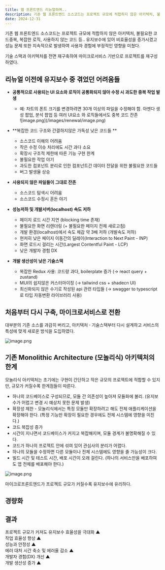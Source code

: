 ```yaml
---
title: 웹 프론트엔드 리뉴얼하며..
description: 기존 웹 프론트엔드 소스코드는 프로젝트 규모에 적합하지 않은 아키텍처, 불필요한 코드중복, 복잡한 로직, 사용하지 않는 코드 등.. 유지보수에 있어 비효율성을 증가시켰고 성능 문제 또한 지속적으로 발생하여 사용자 경험에 부정적인 영향을 미쳤다. 기술 스택과 아키텍처를 전면 재구축하여 마이크로서비스 기반으로 프로젝트를 재구성 하였다...
date: 2024-12-31
---
```


기존 웹 프론트엔드 소스코드는 프로젝트 규모에 적합하지 않은 아키텍처, 불필요한 코드중복, 복잡한 로직, 사용하지 않는 코드 등.. 유지보수에 있어 비효율성을 증가시켰고 성능 문제 또한 지속적으로 발생하여 사용자 경험에 부정적인 영향을 미쳤다. 

기술 스택과 아키텍처를 전면 재구축하여 마이크로서비스 기반으로 프로젝트를 재구성 하였다. 

## 리뉴얼 이전에 유지보수 중 겪었던 어려움들

- **공통적으로 사용되는 UI 요소와 로직이 공통화되지 않아 수정 시 과도한 중복 작업 발생**  
    - 예: 차트의 폰트 크기를 변경하려면 30개 이상의 파일을 수정해야 함.
    아젠다 생성 팝업, 분석 팝업 등 여러 UI요소 와 로직들에서도 중복 코드 잔존
        <div className="md:w-[300px]">
        ![image.png](/images/renewal/image.png)
        </div>

- **복잡한 코드 구조와 간결하지않은 가독성 낮은 코드들 **
    - 소스코드 이해의 어려움
    - 작은 수정 이슈 처리에도 시간 과다 소요
    - 확장시 구조적 제한에 따른 기능 구현 한계
    - 불필요한 작업 야기
    - 과도한 컴포넌트 분리로 인한 컴포넌트간 데이터 전달을 위한 불필요한 코드들  
    - 버그 발생율 상승

- **사용되지 않은 파일들이 그대로 잔존**
    - 소스코드 탐색시 어려움
    - 소스코드 수정시 혼돈 야기

- **성능저하 및 개발서버(localhost) 속도 저하**
    - 페이지 로드 시간 지연 (blocking time 존재)
    - 불필요한 화면 리렌더링 (+ 불필요한 페이지 전체 새로고침)
    - 개발 환경(localhost)에서 속도 체감 약 3배 저하 (개발속도 저하)
    - 현저히 낮은 페이지 이동간의 딜레이(Interaction to Next Paint - INP)  
    - 화면 로드시 걸리는 시간(Largest Contentful Paint - LCP)  
    - 낮은 개발자 경험 DX  

- **개발 생산성이 낮은 기술스택**
    - 복잡한 Redux 사용: 코드량 과다, boilerplate 증가 (→ react query + zustand)
    - MUI의 쉽지않은 커스터마이징 (→ tailwind css + shadecn UI)
    - 최신화되지 않은 수기로 작성된 api 관련 타입들 (→ swagger to typescript로 타입 자동변환 라이브러리 사용)

## 처음부터 다시 구축, 마이크로서비스로 전환

대부분의 기존 소스를 과감히 버리고, 아키텍처 **·** 기술스택부터 다시 설계하고 서비스의 특성에 맞게 새로운 방식을 도입하였다. 

![image.png](/images/renewal/image%201.png)

## 기존 Monolithic Architecture (모놀리식) 아키텍처의 한계

모놀리식 아키텍처는 초기에는 구현이 간단하고 작은 규모의 프로젝트에 적합할 수 있지만, 규모가 커질수록 한계점들이 따른다.

- 하나의 코드베이스로 구성되므로, 모듈 간 의존성이 높아져 모듈화에 불리. (유지보수가 어렵고 변경 시 예상치 못한 문제 발생)
- 확장성 제한 - 모놀리식에서는 특정 모듈만 확장하려고 해도 전체 애플리케이션을 확장해야 한다.
(특정 기능만 확장이 필요한 경우에도 전체 시스템에 영향을 미친다.)
- 코드 복잡성 증가
- 시간이 지나면서 코드베이스가 커지고 복잡해지며, 모듈 경계가 불명확해질 수 있다.
- 코드가 하나의 프로젝트 안에 섞여 있어 관심사의 분리가 어렵다.
- 하나의 모듈을 수정하면 다른 모듈이나 전체 시스템에도 영향을 줄 가능성이 크다.
- 빌드 시간 및 테스트 시간, 배포 시간이 오래 걸린다. (하나의 서비스만을 배포하여도 앱 전체를 배포해야 한다.)

![image.png](/images/renewal/image%202.png)

마이크로프론트엔드가 프로젝트 규모가 커질수록 유지보수에 유리하다.

## 경량화

<BeforeAfter description="88000 코드줄 수 → 15600 줄로 (약 80%이상) 경량화 되었다." beforeSrc="/images/renewal/image%203.png" afterSrc="/images/renewal/image%204.png" />

## 결과

프로젝트 규모가 커져도 유지보수 효율성을 극대화 ▲  
작업 효율성 향상 ▲  
성능과 안정성 ▲  
에러 대처 시간 축소 및 에러율 감소 ▲  
개발자 경험(DX) 개선 ▲  
개발 생산성 증가 ▲  
